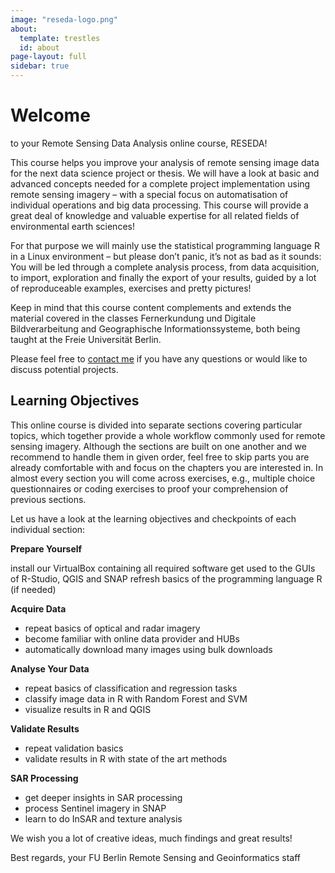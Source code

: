 ---
image: "reseda-logo.png"
about:
  template: trestles
  id: about
page-layout: full
sidebar: true
---


:::{#about}

# Welcome

to your Remote Sensing Data Analysis online course, RESEDA!

This course helps you improve your analysis of remote sensing image data for the next data science project or thesis. We will have a look at basic and advanced concepts needed for a complete project implementation using remote sensing imagery – with a special focus on automatisation of individual operations and big data processing. This course will provide a great deal of knowledge and valuable expertise for all related fields of environmental earth sciences!

For that purpose we will mainly use the statistical programming language R in a Linux environment – but please don’t panic, it’s not as bad as it sounds: You will be led through a complete analysis process, from data acquisition, to import, exploration and finally the export of your results, guided by a lot of reproduceable examples, exercises and pretty pictures!

Keep in mind that this course content complements and extends the material covered in the classes Fernerkundung und Digitale Bildverarbeitung and Geographische Informationssysteme, both being taught at the Freie Universität Berlin.

Please feel free to [contact me](mailto:lina.perez.garcia@fu-berlin.de) if you have any questions or would like to discuss potential projects.
:::

:::{#hero-heading}
## Learning Objectives
This online course is divided into separate sections covering particular topics, which together provide a whole workflow commonly used for remote sensing imagery. Although the sections are built on one another and we recommend to handle them in given order, feel free to skip parts you are already comfortable with and focus on the chapters you are interested in. In almost every section you will come across exercises, e.g., multiple choice questionnaires or coding exercises to proof your comprehension of previous sections.

Let us have a look at the learning objectives and checkpoints of each individual section:

**Prepare Yourself**

install our VirtualBox containing all required software
get used to the GUIs of R-Studio, QGIS and SNAP
refresh basics of the programming language R (if needed)

**Acquire Data**

* repeat basics of optical and radar imagery
* become familiar with online data provider and HUBs
* automatically download many images using bulk downloads

**Analyse Your Data**

* repeat basics of classification and regression tasks
* classify image data in R with Random Forest and SVM
* visualize results in R and QGIS

**Validate Results**

* repeat validation basics
* validate results in R with state of the art methods

**SAR Processing**

* get deeper insights in SAR processing
* process Sentinel imagery in SNAP
* learn to do InSAR and texture analysis

We wish you a lot of creative ideas, much findings and great results!

Best regards,
your FU Berlin Remote Sensing and Geoinformatics staff

:::




